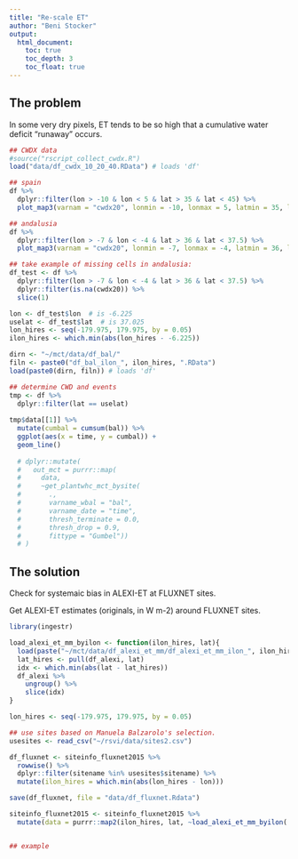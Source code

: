 ```yaml
---
title: "Re-scale ET"
author: "Beni Stocker"
output:
  html_document:
    toc: true
    toc_depth: 3
    toc_float: true
---
```


## The problem 

In some very dry pixels, ET tends to be so high that a cumulative water deficit "runaway" occurs.
```r
## CWDX data
#source("rscript_collect_cwdx.R")
load("data/df_cwdx_10_20_40.RData") # loads 'df'

## spain
df %>% 
  dplyr::filter(lon > -10 & lon < 5 & lat > 35 & lat < 45) %>% 
  plot_map3(varnam = "cwdx20", lonmin = -10, lonmax = 5, latmin = 35, latmax = 45)

## andalusia
df %>% 
  dplyr::filter(lon > -7 & lon < -4 & lat > 36 & lat < 37.5) %>% 
  plot_map3(varnam = "cwdx20", lonmin = -7, lonmax = -4, latmin = 36, latmax = 37.5)

## take example of missing cells in andalusia:
df_test <- df %>% 
  dplyr::filter(lon > -7 & lon < -4 & lat > 36 & lat < 37.5) %>% 
  dplyr::filter(is.na(cwdx20)) %>% 
  slice(1)

lon <- df_test$lon  # is -6.225
uselat <- df_test$lat  # is 37.025
lon_hires <- seq(-179.975, 179.975, by = 0.05)
ilon_hires <- which.min(abs(lon_hires - -6.225))

dirn <- "~/mct/data/df_bal/"
filn <- paste0("df_bal_ilon_", ilon_hires, ".RData")
load(paste0(dirn, filn)) # loads 'df'

## determine CWD and events
tmp <- df %>%
  dplyr::filter(lat == uselat)
  
tmp$data[[1]] %>% 
  mutate(cumbal = cumsum(bal)) %>% 
  ggplot(aes(x = time, y = cumbal)) + 
  geom_line()  
  
  # dplyr::mutate(
  #   out_mct = purrr::map(
  #     data,
  #     ~get_plantwhc_mct_bysite(
  #       .,
  #       varname_wbal = "bal",
  #       varname_date = "time",
  #       thresh_terminate = 0.0,
  #       thresh_drop = 0.9,
  #       fittype = "Gumbel"))
  # )
```

## The solution

Check for systemaic bias in ALEXI-ET at FLUXNET sites.

Get ALEXI-ET estimates (originals, in W m-2) around FLUXNET sites.
```r
library(ingestr)

load_alexi_et_mm_byilon <- function(ilon_hires, lat){
  load(paste("~/mct/data/df_alexi_et_mm/df_alexi_et_mm_ilon_", ilon_hires, ".RData"))  # loads df_alexi
  lat_hires <- pull(df_alexi, lat)
  idx <- which.min(abs(lat - lat_hires))
  df_alexi %>% 
    ungroup() %>% 
    slice(idx)
}

lon_hires <- seq(-179.975, 179.975, by = 0.05)

## use sites based on Manuela Balzarolo's selection.
usesites <- read_csv("~/rsvi/data/sites2.csv")

df_fluxnet <- siteinfo_fluxnet2015 %>% 
  rowwise() %>% 
  dplyr::filter(sitename %in% usesites$sitename) %>% 
  mutate(ilon_hires = which.min(abs(lon_hires - lon)))

save(df_fluxnet, file = "data/df_fluxnet.Rdata")

siteinfo_fluxnet2015 <- siteinfo_fluxnet2015 %>% 
  mutate(data = purrr::map2(ilon_hires, lat, ~load_alexi_et_mm_byilon(.x, .y)))


## example

```

